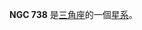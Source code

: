 {{NGCInfoBox|NGCID=NGC 738|發現者=威廉·帕森思|發現日期=1850年10月11日|其他編號=ZWG 503.57,6ZW 113, NPM1G +32.0085|曆元=J2000.0|赤經=1時56分45.6秒
|赤緯=33°3'32"|星座=三角座|星體=星系|星等=15|表面亮度=12.1|藍等=16}}

'''NGC 738''' 是[[三角座|三角座]]的一個[[星系|星系]]。

{{NGCReference|738}}
{{Catalogs|NGC=738}}